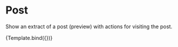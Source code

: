 

<Meta title="Components/Post" component={Post} />

# Post

Show an extract of a post (preview) with actions for visiting the post.

<Canvas>
  <Story
    name="Post"
    args={{
      column: true,
      data: {
        id: "Post_1",
        title: "How to organize your CSS",
        slug: "how-to-organize-your-css",
        extract:
          "In this article I tell the story about Proin eu justo sit amet lacus bibendum tincidunt. Vivamus non volutpat nisl, a luctus mi. Donec aliquam est dui, vel vestibulum diam sollicitudin id. Quisque feugiat malesuada molestie.",
        image: {
          formats: {
            small: {
              url: "https://res.cloudinary.com/dcxrmkmqs/image/upload/v1628904227/small_css_0792032409.jpg",
            },
          },
        },
      },
    }}
  >
    {Template.bind({})}
  </Story>
</Canvas>
